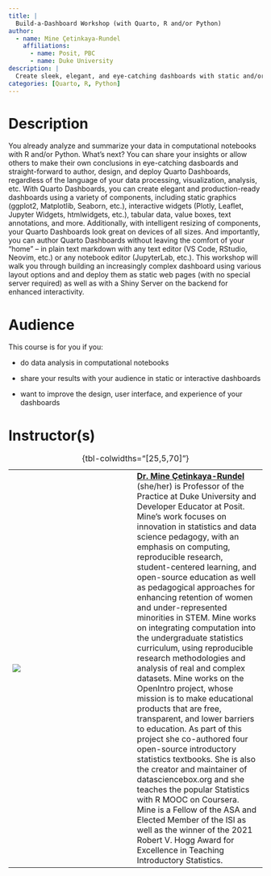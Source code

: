 ```yaml
---
title: |
  Build-a-Dashboard Workshop (with Quarto, R and/or Python)
author:
  - name: Mine Çetinkaya-Rundel
    affiliations:
      - name: Posit, PBC
      - name: Duke University
description: |
  Create sleek, elegant, and eye-catching dashboards with static and/or interactive elements with Quarto. For R and Python users.
categories: [Quarto, R, Python]
---
```


# Description

You already analyze and summarize your data in computational notebooks with R and/or Python. What's next? You can share your insights or allow others to make their own conclusions in eye-catching dasboards and straight-forward to author, design, and deploy Quarto Dashboards, regardless of the language of your data processing, visualization, analysis, etc. With Quarto Dashboards, you can create elegant and production-ready dashboards using a variety of components, including static graphics (ggplot2, Matplotlib, Seaborn, etc.), interactive widgets (Plotly, Leaflet, Jupyter Widgets, htmlwidgets, etc.), tabular data, value boxes, text annotations, and more. Additionally, with intelligent resizing of components, your Quarto Dashboards look great on devices of all sizes. And importantly, you can author Quarto Dashboards without leaving the comfort of your “home” – in plain text markdown with any text editor (VS Code, RStudio, Neovim, etc.) or any notebook editor (JupyterLab, etc.). This workshop will walk you through building an increasingly complex dashboard using various layout options and and deploy them as static web pages (with no special server required) as well as with a Shiny Server on the backend for enhanced interactivity.

# Audience

This course is for you if you:

-   do data analysis in computational notebooks

-   share your results with your audience in static or interactive dashboards

-   want to improve the design, user interface, and experience of your dashboards

# Instructor(s)

|                                       |     |                                                                                                                                                                                                                                                                                                                                                                                                                                                                                                                                                                                                                                                                                                                                                                                                                                                                                                                                                                                                                                                                                                                                                                           |
|------------------|------------------|-------------------------------------|
| ![](images/mine-cetinkaya-rundel.jpg) |     | [**Dr. Mine Çetinkaya-Rundel**](http://mine-cr.com/) (she/her) is Professor of the Practice at Duke University and Developer Educator at Posit. Mine's work focuses on innovation in statistics and data science pedagogy, with an emphasis on computing, reproducible research, student-centered learning, and open-source education as well as pedagogical approaches for enhancing retention of women and under-represented minorities in STEM. Mine works on integrating computation into the undergraduate statistics curriculum, using reproducible research methodologies and analysis of real and complex datasets. Mine works on the OpenIntro project, whose mission is to make educational products that are free, transparent, and lower barriers to education. As part of this project she co-authored four open-source introductory statistics textbooks. She is also the creator and maintainer of datasciencebox.org and she teaches the popular Statistics with R MOOC on Coursera. Mine is a Fellow of the ASA and Elected Member of the ISI as well as the winner of the 2021 Robert V. Hogg Award for Excellence in Teaching Introductory Statistics. |

: {tbl-colwidths="\[25,5,70\]"}